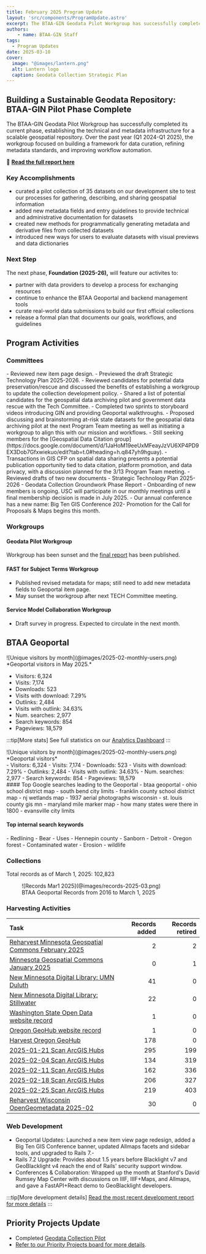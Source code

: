```yaml
---
title: February 2025 Program Update
layout: 'src/components/ProgramUpdate.astro'
excerpt: The BTAA-GIN Geodata Pilot Workgroup has successfully completed its current phase, establishing the technical and metadata infrastructure for a scalable geospatial repository. Over the past year (Q1 2024–Q1 2025), the workgroup focused on building a framework for data curation, refining metadata standards, and improving workflow automation.
authors:
    - name: BTAA-GIN Staff
tags:
  - Program Updates
date: 2025-03-10
cover:
  image: "@images/lantern.png"
  alt: Lantern logo
  caption: Geodata Collection Strategic Plan
---
```


<div class="monthly-highlight">

## Building a Sustainable Geodata Repository: BTAA-GIN Pilot Phase Complete

The BTAA-GIN Geodata Pilot Workgroup has successfully completed its current phase, establishing the technical and metadata infrastructure for a scalable geospatial repository. Over the past year (Q1 2024-Q1 2025), the workgroup focused on building a framework for data curation, refining metadata standards, and improving workflow automation.


📌 [**Read the full report here**](../../library/geodata-collection-goundwork-report/)

### Key Accomplishments

* curated a pilot collection of 35 datasets on our development site to test our processes for gathering, describing, and sharing geospatial information
* added new metadata fields and entry guidelines to provide technical and administrative documentation for datasets
* created new methods for programmatically generating metadata and derivative files from collected datasets
* introduced new ways for users to evaluate datasets with visual previews and data dictionaries

### Next Step

The next phase, **Foundation (2025-26),** will feature our activites to:

* partner with data providers to develop a process for exchanging resources
* continue to enhance the BTAA Geoportal and backend management tools
* curate real-world data submissions to build our first official collections
* release a formal plan that documents our goals, workflows, and guidelines

</div>

## Program Activities

### Committees

<CardGrid>
  <Card title="TECHnology">
    - Reviewed new item page design.
    - Previewed the draft Strategic Technology Plan 2025-2026.
    - Reviewed candidates for potential data preservation/rescue and discussed the benefits of establishing a workgroup to update the collection development policy.
  </Card>

  <Card title="Community Engagement">
    - Shared a list of potential candidates for the geospatial data archiving pilot and government data rescue with the Tech Committee.
    - Completed two sprints to storyboard videos introducing GIN and providing Geoportal walkthroughs.
  </Card>

  <Card title="Knowledge">
    - Proposed discussing and brainstorming at-risk state datasets for the geospatial data archiving pilot at the next Program Team meeting as well as initiating a workgroup to align this with our mission and workflows.
    - Still seeking members for the [Geospatial Data Citation group](https://docs.google.com/document/d/1JaHoM19eeUxMFeayJzVU6XP4PD9EX3Dob7Gfxwiekuo/edit?tab=t.0#heading=h.q847yh9hguay).
    - Transactions in GIS CFP on spatial data sharing presents a potential publication opportunity tied to data citation, platform promotion, and data privacy, with a discussion planned for the 3/13 Program Team meeting.
  </Card>

  <Card title="Coordination">
    - Reviewed drafts of two new documents
    - Strategic Technology Plan 2025-2026
    - Geodata Collection Groundwork Phase Report
    - Onboarding of new members is ongoing. USC will participate in our monthly meetings until a final membership decision is made in July 2025.
    - Our annual conference has a new name: Big Ten GIS Conference 202- Promotion for the Call for Proposals & Maps begins this month.
  </Card>
</CardGrid>

### Workgroups

<Card>

#### Geodata Pilot Workgroup

Workgroup has been sunset and the [final report](https://gin.btaa.org/library/geodata-collection-goundwork-report/) has been published.

#### FAST for Subject Terms Workgroup

* Published revised metadata for maps; still need to add new metadata fields to Geoportal item page.  
* May sunset the workgroup after next TECH Committee meeting.

#### Service Model Collaboration Workgroup

* Draft survey in progress. Expected to circulate in the next month.

</Card>



## BTAA Geoportal 

<TwoThirdsLayout>
<div slot="left">
![Unique visitors by month](@images/2025-02-monthly-users.png)
*Geoportal visitors in May 2025.*
</div>
<div slot="right">
<div class="compact-list">

* Visitors: 6,324  
* Visits: 7,174   
* Downloads: 523  
* Visits with download: 7.29% 
* Outlinks: 2,484  
* Visits with outlink: 34.63%  
* Num. searches: 2,977  
* Search keywords: 854  
* Pageviews: 18,579

</div>
</div>
</TwoThirdsLayout>



:::tip[More stats]
See full statistics on our [Analytics Dashboard](https://tableau.umn.edu/t/UL/views/BTAAGeoportalusageMatomo/Monthlycharts?%3Aembed=y&%3AisGuestRedirectFromVizportal=y)
:::

<TwoThirdsLayout>
<div slot="left">
![Unique visitors by month](@images/2025-02-monthly-users.png)
*Geoportal visitors*
</div>
<div slot="right">
<div class="compact-list">
- Visitors: 6,324
- Visits: 7,174
- Downloads: 523
- Visits with download: 7.29%
- Outlinks: 2,484
- Visits with outlink: 34.63%
- Num. searches: 2,977
- Search keywords: 854
- Pageviews: 18,579
</div>
</div>
</TwoThirdsLayout>
#### Top Google searches leading to the Geoportal
<ChipList class="not-content">
	- btaa geoportal  
	- ohio school district map  
	- south bend city limits  
	- franklin county school district map  
	- nj wetlands map  
	- 1937 aerial photographs wisconsin  
	- st. louis county gis mn  
	- maryland mile marker map  
	- how many states were there in 1800  
	- evansville city limits
</ChipList>

#### Top internal search keywords
<ChipList class="not-content">
	- Redlining  
	- Bear  
	- Uses  
	- Hennepin county  
	- Sanborn  
	- Detroit  
	- Oregon forest  
	- Contaminated water  
	- Erosion  
	- wildlife

</ChipList>


### Collections

<p class="records-total">Total records as of March 1, 2025: 102,823</p>

<figure markdown="span">
  ![Records Mar1 2025](@images/records-2025-03.png)
  <figcaption>BTAA Geoportal Records from 2016 to 
March 1, 2025</figcaption>
</figure>


### Harvesting Activities

| Task | Records added | Records retired |
| :---- | -----: | -----: |
| [Reharvest Minnesota Geospatial Commons February 2025](https://github.com/geobtaa/metadata/issues/789) | 2 | 2 |
| [Minnesota Geospatial Commons January 2025](https://github.com/geobtaa/metadata/issues/720) | 0 | 1 |
| [New Minnesota Digital Library: UMN Duluth](https://github.com/geobtaa/metadata/issues/792) | 41 | 0 |
| [New Minnesota Digital Library: Stillwater](https://github.com/geobtaa/metadata/issues/791) | 22 | 0 |
| [Washington State Open Data website record](https://github.com/geobtaa/metadata/issues/803) | 1 | 0 |
| [Oregon GeoHub website record](https://github.com/geobtaa/metadata/issues/804) | 1 | 0 |
| [Harvest Oregon GeoHub](https://github.com/geobtaa/metadata/issues/806) | 178 | 0 |
| [2025-01-21 Scan ArcGIS Hubs](https://github.com/geobtaa/metadata/issues/766) | 295 | 199 |
| [2025-02-04 Scan ArcGIS Hubs](https://github.com/geobtaa/metadata/issues/785) | 134 | 319 |
| [2025-02-11 Scan ArcGIS Hubs](https://github.com/geobtaa/metadata/issues/793) | 162 | 336 |
| [2025-02-18 Scan ArcGIS Hubs](https://github.com/geobtaa/metadata/issues/801) | 206 | 327 |
| [2025-02-25 Scan ArcGIS Hubs](https://github.com/geobtaa/metadata/issues/811) | 219 | 403 |
| [Reharvest Wisconsin OpenGeometadata 2025-02](https://github.com/geobtaa/metadata/issues/788) | 30 | 0 |

### Web Development

* Geoportal Updates: Launched a new item view page redesign, added a Big Ten GIS Conference banner, updated Allmaps facets and sidebar tools, and upgraded to Rails 7.-  
* Rails 7.2 Upgrade: Provides about 1.5 years before Blacklight v7 and GeoBlacklight v4 reach the end of Rails' security support window.  
* Conferences & Collaboration: Wrapped up the month at Stanford's David Rumsey Map Center with discussions on IIIF, IIIF+Maps, and Allmaps, and gave a FastAPI+React demo to GeoBlacklight developers.

:::tip[More development details]
[Read the most recent development report for more details](https://docs.google.com/document/d/19sSRPXlRzI-dF-fMAbF44S1NBFgVYX23F-gS6-Ikuqc/edit?usp=sharing)
:::


## Priority Projects Update

* Completed [Geodata Collection Pilot](https://github.com/geobtaa/.github/issues/71)   
* [Refer to our Priority Projects board for more details](https://github.com/orgs/geobtaa/projects/22/views/6).


